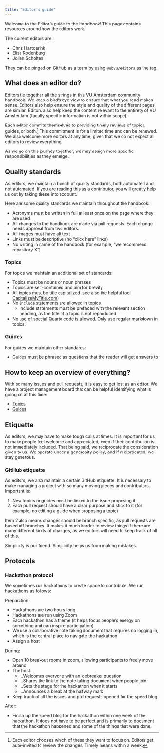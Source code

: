 ```yaml
---
title: "Editor's guide"
---
```


Welcome to the Editor's guide to the Handbook! This page contains resources around how the editors work.

The current editors are:

* Chris Hartgerink
* Elisa Rodenburg
* Jolien Scholten

They can be pinged on GitHub as a team by using `@ubvu/editors` as the tag.

## What does an editor do?

Editors tie together all the strings in this VU Amsterdam community handbook. We keep a bird's eye view to ensure that what you read makes sense. Editors also help ensure the style and quality of the different pages are similar. Editors also help keep the content relevant to the entirety of VU Amsterdam (faculty specific information is not within scope).

Each editor commits themselves to providing timely reviews of topics, guides, or both.[^1] This commitment is for a limited time and can be renewed. We also welcome more editors at any time, given that we do not expect all editors to review everything.

[^1]: Each editor chooses which of these they want to focus on. Editors get auto-invited to review the changes. Timely means within a week.

As we go on this journey together, we may assign more specific responsibilities as they emerge.

## Quality standards

As editors, we maintain a bunch of quality standards, both automated and not automated. If you are reading this as a contributor, you will greatly help us out by taking these into account.

Here are some quality standards we maintain throughout the handbook:

* Acronyms must be written in full at least once on the page where they are used
* All changes to the handbook are made via pull requests. Each change needs approval from two editors.
* All images must have alt text
* Links must be descriptive (no "click here" links)
* No writing in name of the handbook (for example, "we recommend repository X")

### Topics

For topics we maintain an additional set of standards:

* Topics must be nouns or noun phrases
* Topics are self-contained and aim for brevity
* All topics must be title capitalized (see also the helpful tool [CapitalizeMyTitle.com](https://capitalizemytitle.com/style/APA/))
* No `include` statements are allowed in topics
  * Include statements must be prefaced with the relevant section heading, as the title of a topic is not reproduced.
* No use of special Quarto code is allowed. Only use regular markdown in topics.

### Guides

For guides we maintain other standards:

* Guides must be phrased as questions that the reader will get answers to

## How to keep an overview of everything?

With so many issues and pull requests, it is easy to get lost as an editor. We have a project management board that can be helpful identifying what is going on at this time:

* [Topics](https://github.com/orgs/ubvu/projects/7/views/1)
* [Guides](https://github.com/orgs/ubvu/projects/7/views/2)

## Etiquette

As editors, we may have to make tough calls at times. It is important for us to make people feel welcome and appreciated, even if their contribution is not immediately included. That being said, we reciprocate the consideration given to us. We operate under a generosity policy, and if reciprocated, we stay generous.

### GitHub etiquette

As editors, we also maintain a certain GitHub etiquette. It is necessary to make managing a project with so many moving pieces and contributors. Important is:

1. New topics or guides must be linked to the issue proposing it
2. Each pull request should have a clear purpose and stick to it (for example, no editing a guide when proposing a topic)

Item 2 also means changes should be branch specific, as pull requests are based off branches. It makes it much harder to review things if there are many different kinds of changes, as we editors will need to keep track of all of this.

Simplicity is our friend. Simplicity helps us from making mistakes.

<!-- ### Deleting branches

After merging Pull Requests, it is expected to clean up the branch by deleting it. We enable auto deletion upon merging, but if that for some reason does not happen, please go ahead and "Delete branch". We may periodically clean up branches in the repository. -->

<!-- ### Closing pull requests

Not all pull requests make it into the handbook, and that is okay. We want to ensure that pull requests are not closed at random, and provide some norms around doing so.

Stale pull requests can be closed with a note for the contributor that they are welcome to request the pull request to be re-opened. We automatically mark pull requests as stale after 30 days.

Pull requests that provide too much discussion and do not have a pathway to resolution may be closed for being disputed. This does not mean the content goes to waste – here we recommend an issue to be opened to continue the discussion. Please note that disputed topics can only be carried on if done so in a mutually constructive manner. -->

## Protocols

### Hackathon protocol

We sometimes run hackathons to create space to contribute. We run hackathons as follows:

Preparation:

* Hackathons are two hours long
* Hackathons are run using Zoom
* Each hackathon has a theme (it helps focus people's energy on something and can inspire participation)
* We use a collaborative note taking document that requires no logging in, which is the central place to navigate the hackathon
* Assign a host

During:

* Open 10 breakout rooms in zoom, allowing participants to freely move around
* The host...
  * ...Welcomes everyone with an icebreaker question
  * ...Shares the link to the note taking document when people join
  * ...Sets the stage for the hackathon when it starts
  * ...Announces a break at the halfway mark
* Keep track of all the issues and pull requests opened for the speed blog

After:

* Finish up the speed blog for the hackathon within one week of the hackathon. It does not have to be perfect and is primarily to document that the hackathon happened and some of the things that were done.
